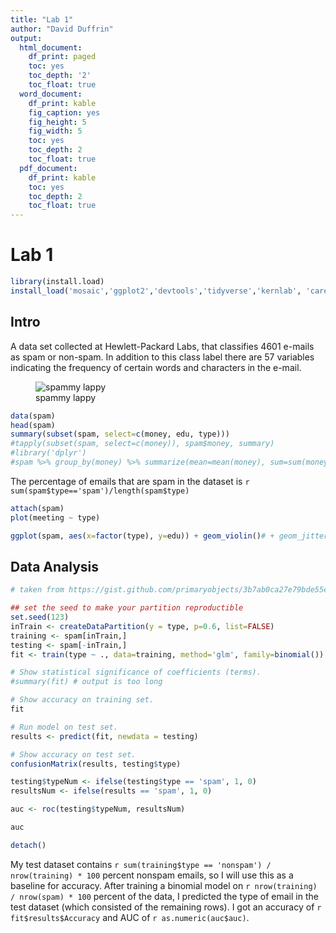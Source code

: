 ```yaml
---
title: "Lab 1"
author: "David Duffrin"
output:
  html_document:
    df_print: paged
    toc: yes
    toc_depth: '2'
    toc_float: true
  word_document:
    df_print: kable
    fig_caption: yes
    fig_height: 5
    fig_width: 5
    toc: yes
    toc_depth: 2
    toc_float: true
  pdf_document:
    df_print: kable
    toc: yes
    toc_depth: 2
    toc_float: true
---
```


\newpage

# Lab 1

```r
library(install.load)
install_load('mosaic','ggplot2','devtools','tidyverse','kernlab', 'caret', 'pROC')
```

## Intro

A data set collected at Hewlett-Packard Labs, that classifies 4601 e-mails as spam or non-spam. In addition to this class label there are 57 variables indicating the frequency of certain words and characters in the e-mail.

![spammy lappy](http://1.bp.blogspot.com/-PIFQCZsS4aw/Uph5w-9JLcI/AAAAAAAAB7U/vwjjHX2iXuU/s1600/spam-c07.jpg)

```r
data(spam)
head(spam)
summary(subset(spam, select=c(money, edu, type)))
#tapply(subset(spam, select=c(money)), spam$money, summary)
#library('dplyr')
#spam %>% group_by(money) %>% summarize(mean=mean(money), sum=sum(money))
```

The percentage of emails that are spam in the dataset is `r sum(spam$type=='spam')/length(spam$type) `

```r
attach(spam)
plot(meeting ~ type)

ggplot(spam, aes(x=factor(type), y=edu)) + geom_violin()# + geom_jitter(height = 0, width = 0.1)
```

## Data Analysis

```r
# taken from https://gist.github.com/primaryobjects/3b7ab0ca27e79bde55e5

## set the seed to make your partition reproductible
set.seed(123)
inTrain <- createDataPartition(y = type, p=0.6, list=FALSE)
training <- spam[inTrain,]
testing <- spam[-inTrain,]
fit <- train(type ~ ., data=training, method='glm', family=binomial())

# Show statistical significance of coefficients (terms).
#summary(fit) # output is too long

# Show accuracy on training set.
fit

# Run model on test set.
results <- predict(fit, newdata = testing)

# Show accuracy on test set.
confusionMatrix(results, testing$type)

testing$typeNum <- ifelse(testing$type == 'spam', 1, 0)
resultsNum <- ifelse(results == 'spam', 1, 0)

auc <- roc(testing$typeNum, resultsNum)

auc

detach()
```

My test dataset contains `r sum(training$type == 'nonspam') / nrow(training) * 100 ` percent nonspam emails, so I will use this as a baseline for accuracy. After training a binomial model on `r nrow(training) / nrow(spam) * 100` percent of the data, I predicted the type of email in the test dataset (which consisted of the remaining rows). I got an accuracy of `r fit$results$Accuracy ` and AUC of `r as.numeric(auc$auc) `.